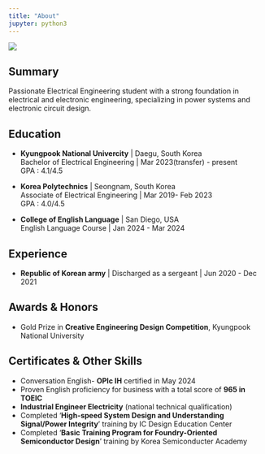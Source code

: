 ```yaml
---
title: "About"
jupyter: python3
---
```


![](KNU.jpg)
  
## Summary

Passionate Electrical Engineering student with a strong foundation in electrical and electronic engineering, specializing in power systems and electronic circuit design.

## Education

- **Kyungpook National Univercity** | Daegu, South Korea
<br>Bachelor of Electrical Engineering | Mar 2023(transfer) - present
<br>GPA : 4.1/4.5

- **Korea Polytechnics** | Seongnam,  South Korea
<br>Associate of Electrical Engineering | Mar 2019- Feb 2023
<br>GPA : 4.0/4.5

- **College of English Language** | San Diego, USA
<br>English Language Course | Jan 2024 - Mar 2024

## Experience

- **Republic of Korean army** | Discharged as a sergeant | Jun 2020 - Dec 2021

## Awards & Honors

- Gold Prize in **Creative Engineering Design Competition**, Kyungpook National University

## Certificates & Other Skills

- Conversation English- **OPIc IH** certified in May 2024
- Proven English proficiency for business with a total score of **965 in TOEIC**
- **Industrial Engineer Electricity** (national technical qualification)
- Completed '**High-speed System Design and Understanding Signal/Power Integrity**' training by IC Design Education Center
- Completed '**Basic Training Program for Foundry-Oriented Semiconductor Design**' training by Korea Semiconducter Academy
